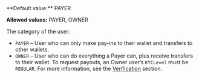 <ParamField body="UserCategory" type="string">   
**Default value:** PAYER

**Allowed values:** PAYER, OWNER

The category of the user:  
- `PAYER` – User who can only make pay-ins to their wallet and transfers to other wallets.  
- `OWNER` – User who can do everything a Payer can, plus receive transfers to their wallet. To request payouts, an Owner user’s `KYCLevel` must be `REGULAR`. For more information, see the <a href="/guides/users/verification">Verification</a> section.  
</ParamField>